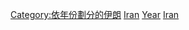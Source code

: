 [[Category:依年份劃分的伊朗|Category:依年份劃分的伊朗]]
[[Category:各年亞洲建立|Iran]]
[[Category:伊朗建立|Year]]
[[Category:各国各年建立|Iran]]